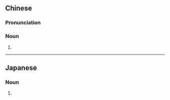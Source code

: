 {{also|臭觉}}
==Chinese==
{{zh-forms|s=臭觉}}

===Pronunciation===
{{zh-pron
|m=xiùjué
|cat=n
}}

===Noun===
{{zh-noun}}

# {{zh-alt-form|嗅覺|[[sense]] of [[smell]]}}

{{zh-cat|Smell}}

----

==Japanese==
{{ja-kanjitab|しゅう|かく|yomi=o}}

===Noun===
{{ja-noun|shin=臭覚|しゅうかく|hhira=しうかく}}

# {{kyujitai spelling of|臭覚}}